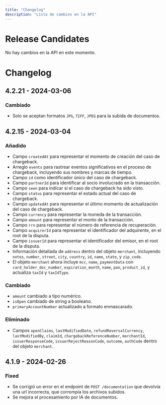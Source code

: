 ```yaml
---
title: "Changelog"
description: "Lista de cambios en la API"
---
```


# Release Candidates

<Info>No hay cambios en la API en este momento.</Info>

# Changelog

## 4.2.21 - 2024-03-06

### Cambiado

- Solo se aceptan formatos `JPG`, `TIFF`, `JPEG` para la subida de documentos.

## 4.2.15 - 2024-03-04

### Añadido

- Campo `createdAt` para representar el momento de creación del caso de chargeback.
- Arreglo `events` para rastrear eventos significativos en el proceso de chargeback, incluyendo sus nombres y marcas de tiempo.
- Campo `id` como identificador único del caso de chargeback.
- Campo `partnerId` para identificar al socio involucrado en la transacción.
- Campo `seen` para indicar si el caso de chargeback ha sido visto.
- Campo `status` para representar el estado actual del caso de chargeback.
- Campo `updatedAt` para representar el último momento de actualización del caso de chargeback.
- Campo `currency` para representar la moneda de la transacción.
- Campo `amount` para representar el monto de la transacción.
- Campo `rrn` para representar el número de referencia de recuperación.
- Campo `acquirerId` para representar el identificador del adquirente, en el root de la disputa.
- Campo `issuerId` para representar el identificador del emisor, en el root de la disputa.
- Información detallada de `address` dentro del objeto `merchant`, incluyendo `notes`, `number`, `street`, `city`, `country`, `id`, `name`, `state`, y `zip_code`.
- El objeto `merchant` ahora incluye `mcc`, `name`, `paymentData` con `card_holder_doc_number`, `expiration_month`, `name`, `pan`, `product_id`, y actualiza `taxId` y `taxIdType`.

### Cambiado

- `amount` cambiado a tipo numérico.
- `isOpen` cambiado de string a booleano.
- `primaryAccountNumber` actualizado a formato enmascarado.

### Eliminado

- Campos `openClaims`, `lastModifiedDate`, `refundReversalCurrency`, `lastModifiedBy`, `claimId`, `chargebackReferenceNumber`, `merchantId`, `issuerResponseCode`, `issuerRejectReasonCode`, `outcome`, `authCode` dentro del objeto `merchant`.

## 4.1.9 - 2024-02-26

### Fixed

- Se corrigió un error en el endpoint de `POST /documentation` que devolvía una url incorrecta, que corrompía los archivos subidos.
- Se mejora el procesamiento por IA de documentos.
